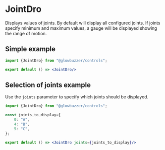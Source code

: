 
# JointDro

<GithubSourceLink project="gbr" lib="controls" path="dro/JointDro.tsx"/>

Displays values of joints. By default will display all configured joints. If joints specify minimum and maximum values,
a gauge will be displayed showing the range of motion.

## Simple example

```jsx demo
import {JointDro} from "@glowbuzzer/controls";

export default () => <JointDro/>
```

## Selection of joints example

Use the `joints` parameter to specify which joints should be displayed.

```jsx demo
import {JointDro} from "@glowbuzzer/controls";

const joints_to_display={
    0: "A",
    4: "B",
    5: "C",
};

export default () => <JointDro joints={joints_to_display}/>
```
